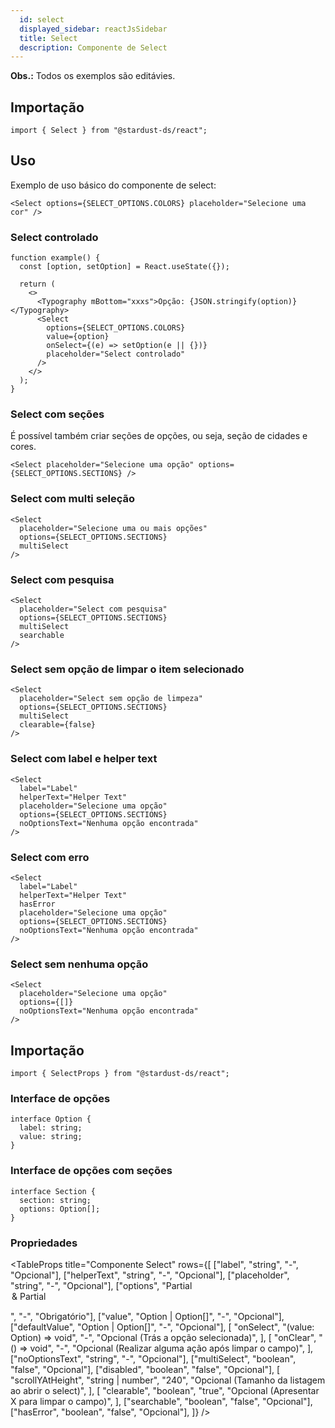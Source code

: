 ```yaml
---
  id: select
  displayed_sidebar: reactJsSidebar
  title: Select
  description: Componente de Select
---
```



**Obs.:** Todos os exemplos são editávies.

<Tabs groupId='select-component'>
<TabItem value='Uso' label='Uso'>

## Importação

```tsx
import { Select } from "@stardust-ds/react";
```

## Uso

Exemplo de uso básico do componente de select:

```tsx live
<Select options={SELECT_OPTIONS.COLORS} placeholder="Selecione uma cor" />
```

### Select controlado

```tsx live
function example() {
  const [option, setOption] = React.useState({});

  return (
    <>
      <Typography mBottom="xxxs">Opção: {JSON.stringify(option)}</Typography>
      <Select
        options={SELECT_OPTIONS.COLORS}
        value={option}
        onSelect={(e) => setOption(e || {})}
        placeholder="Select controlado"
      />
    </>
  );
}
```

### Select com seções

É possível também criar seções de opções, ou seja, seção de cidades e cores.

```tsx live
<Select placeholder="Selecione uma opção" options={SELECT_OPTIONS.SECTIONS} />
```

### Select com multi seleção

```tsx live
<Select
  placeholder="Selecione uma ou mais opções"
  options={SELECT_OPTIONS.SECTIONS}
  multiSelect
/>
```

### Select com pesquisa

```tsx live
<Select
  placeholder="Select com pesquisa"
  options={SELECT_OPTIONS.SECTIONS}
  multiSelect
  searchable
/>
```

### Select sem opção de limpar o item selecionado

```tsx live
<Select
  placeholder="Select sem opção de limpeza"
  options={SELECT_OPTIONS.SECTIONS}
  multiSelect
  clearable={false}
/>
```

### Select com label e helper text

```tsx live
<Select
  label="Label"
  helperText="Helper Text"
  placeholder="Selecione uma opção"
  options={SELECT_OPTIONS.SECTIONS}
  noOptionsText="Nenhuma opção encontrada"
/>
```

### Select com erro

```tsx live
<Select
  label="Label"
  helperText="Helper Text"
  hasError
  placeholder="Selecione uma opção"
  options={SELECT_OPTIONS.SECTIONS}
  noOptionsText="Nenhuma opção encontrada"
/>
```

### Select sem nenhuma opção

```tsx live
<Select
  placeholder="Selecione uma opção"
  options={[]}
  noOptionsText="Nenhuma opção encontrada"
/>
```

</TabItem>

<TabItem value='Propriedades' label='Propriedades'>

## Importação

```tsx
import { SelectProps } from "@stardust-ds/react";
```

### Interface de opções

```tsx
interface Option {
  label: string;
  value: string;
}
```

### Interface de opções com seções

```tsx
interface Section {
  section: string;
  options: Option[];
}
```

### Propriedades

<TableProps
  title="Componente Select"
  rows={[
    ["label", "string", "-", "Opcional"],
    ["helperText", "string", "-", "Opcional"],
    ["placeholder", "string", "-", "Opcional"],
    ["options", "Partial<Option> & Partial<Section>", "-", "Obrigatório"],
    ["value", "Option | Option[]", "-", "Opcional"],
    ["defaultValue", "Option | Option[]", "-", "Opcional"],
    [
      "onSelect",
      "(value: Option) => void",
      "-",
      "Opcional (Trás a opção selecionada)",
    ],
    [
      "onClear",
      "() => void",
      "-",
      "Opcional (Realizar alguma ação após limpar o campo)",
    ],
    ["noOptionsText", "string", "-", "Opcional"],
    ["multiSelect", "boolean", "false", "Opcional"],
    ["disabled", "boolean", "false", "Opcional"],
    [
      "scrollYAtHeight",
      "string | number",
      "240",
      "Opcional (Tamanho da listagem ao abrir o select)",
    ],
    [
      "clearable",
      "boolean",
      "true",
      "Opcional (Apresentar X para limpar o campo)",
    ],
    ["searchable", "boolean", "false", "Opcional"],
    ["hasError", "boolean", "false", "Opcional"],
  ]}
/>

</TabItem>
</Tabs>
